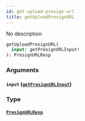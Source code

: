 ```yaml
---
id: get-upload-presign-url
title: getUploadPresignURL
---
```



No description

```graphql
getUploadPresignURL(
  input: getPresignURLInput!
): PresignURLResp
```


### Arguments

#### `input` ([`getPresignURLInput`](../../references/inputs/get-presign-urlinput))




### Type

#### [`PresignURLResp`](../../references/objects/presign-urlresp) 






